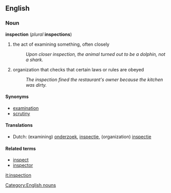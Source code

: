 ==English==
===Noun===
'''inspection''' (''plural'' '''inspections''')
#the act of examining something, often closely
#:''Upon closer inspection, the animal turned out to be a dolphin, not a shark.''
#organization that checks that certain laws or rules are obeyed
#:''The inspection fined the restaurant's owner because the kitchen was dirty.''

====Synonyms====
*[[examination]]
*[[scrutiny]]

====Translations====
*Dutch: (examining) [[onderzoek]], [[inspectie]], (organization) [[inspectie]]

====Related terms====
*[[inspect]]
*[[inspector]]

[[Category:English nouns]]

[[it:inspection]]